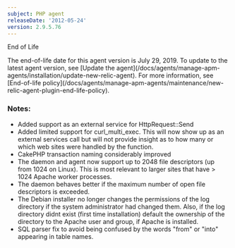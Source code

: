 ```yaml
---
subject: PHP agent
releaseDate: '2012-05-24'
version: 2.9.5.76
---
```


End of Life

<Callout variant="important">
  The end-of-life date for this agent version is July 29, 2019. To update to the latest agent version, see [Update the agent](/docs/agents/manage-apm-agents/installation/update-new-relic-agent). For more information, see [End-of-life policy](/docs/agents/manage-apm-agents/maintenance/new-relic-agent-plugin-end-life-policy).
</Callout>

### Notes:

* Added support as an external service for HttpRequest::Send
* Added limited support for curl_multi_exec. This will now show up as an external services call but will not provide insight as to how many or which web sites were handled by the function.
* CakePHP transaction naming considerably improved
* The daemon and agent now support up to 2048 file descriptors (up from 1024 on Linux). This is most relevant to larger sites that have > 1024 Apache worker processes.
* The daemon behaves better if the maximum number of open file descriptors is exceeded.
* The Debian installer no longer changes the permissions of the log directory if the system administrator had changed them. Also, if the log directory didnt exist (first time installation) default the ownership of the directory to the Apache user and group, if Apache is installed.
* SQL parser fix to avoid being confused by the words "from" or "into" appearing in table names.
